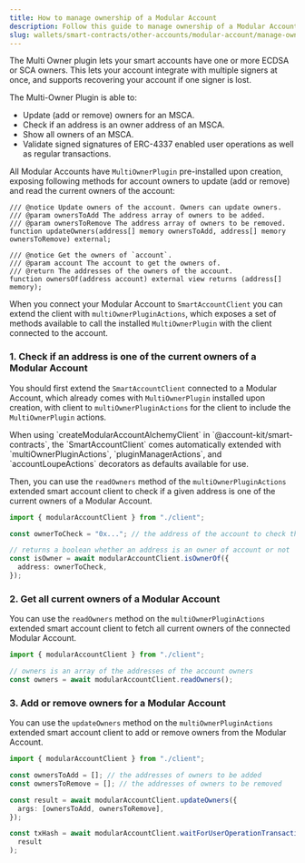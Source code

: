 ```yaml
---
title: How to manage ownership of a Modular Account
description: Follow this guide to manage ownership of a Modular Account with
slug: wallets/smart-contracts/other-accounts/modular-account/manage-ownership-mav1
---
```


The Multi Owner plugin lets your smart accounts have one or more ECDSA or SCA owners. This lets your account integrate with multiple signers at once, and supports recovering your account if one signer is lost.

The Multi-Owner Plugin is able to:

- Update (add or remove) owners for an MSCA.
- Check if an address is an owner address of an MSCA.
- Show all owners of an MSCA.
- Validate signed signatures of ERC-4337 enabled user operations as well as regular transactions.

All Modular Accounts have `MultiOwnerPlugin` pre-installed upon creation, exposing following methods for account owners to update (add or remove) and read the current owners of the account:

```solidity
/// @notice Update owners of the account. Owners can update owners.
/// @param ownersToAdd The address array of owners to be added.
/// @param ownersToRemove The address array of owners to be removed.
function updateOwners(address[] memory ownersToAdd, address[] memory ownersToRemove) external;

/// @notice Get the owners of `account`.
/// @param account The account to get the owners of.
/// @return The addresses of the owners of the account.
function ownersOf(address account) external view returns (address[] memory);
```

When you connect your Modular Account to `SmartAccountClient` you can extend the client with `multiOwnerPluginActions`, which exposes a set of methods available to call the installed `MultiOwnerPlugin` with the client connected to the account.

### 1. Check if an address is one of the current owners of a Modular Account

You should first extend the `SmartAccountClient` connected to a Modular Account, which already comes with `MultiOwnerPlugin` installed upon creation, with client to `multiOwnerPluginActions` for the client to include the `MultiOwnerPlugin` actions.

<Note>
  When using `createModularAccountAlchemyClient` in
  `@account-kit/smart-contracts`, the `SmartAccountClient` comes automatically
  extended with `multiOwnerPluginActions`, `pluginManagerActions`, and
  `accountLoupeActions` decorators as defaults available for use.
</Note>

Then, you can use the `readOwners` method of the `multiOwnerPluginActions` extended smart account client to check if a given address is one of the current owners of a Modular Account.

<CodeBlocks>

```ts [example.ts] twoslash
import { modularAccountClient } from "./client";

const ownerToCheck = "0x..."; // the address of the account to check the ownership of

// returns a boolean whether an address is an owner of account or not
const isOwner = await modularAccountClient.isOwnerOf({
  address: ownerToCheck,
});
```

<Markdown src="../../../../shared/smart-contracts/modular-account-client.mdx" />

</CodeBlocks>

### 2. Get all current owners of a Modular Account

You can use the `readOwners` method on the `multiOwnerPluginActions` extended smart account client to fetch all current owners of the connected Modular Account.

<CodeBlocks>

```ts [example.ts] twoslash
import { modularAccountClient } from "./client";

// owners is an array of the addresses of the account owners
const owners = await modularAccountClient.readOwners();
```

<Markdown src="../../../../shared/smart-contracts/modular-account-client.mdx" />

</CodeBlocks>

### 3. Add or remove owners for a Modular Account

You can use the `updateOwners` method on the `multiOwnerPluginActions` extended smart account client to add or remove owners from the Modular Account.

<CodeBlocks>

```ts [example.ts]  twoslash
import { modularAccountClient } from "./client";

const ownersToAdd = []; // the addresses of owners to be added
const ownersToRemove = []; // the addresses of owners to be removed

const result = await modularAccountClient.updateOwners({
  args: [ownersToAdd, ownersToRemove],
});

const txHash = await modularAccountClient.waitForUserOperationTransaction(
  result
);
```

<Markdown src="../../../../shared/smart-contracts/modular-account-client.mdx" />

</CodeBlocks>
